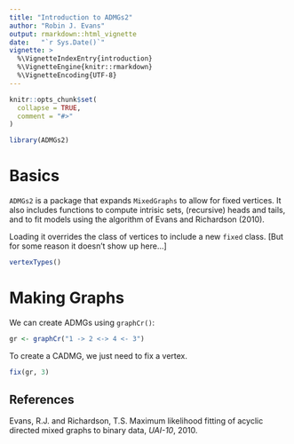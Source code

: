 ```yaml
---
title: "Introduction to ADMGs2"
author: "Robin J. Evans"
output: rmarkdown::html_vignette
date:   "`r Sys.Date()`"
vignette: >
  %\VignetteIndexEntry{introduction}
  %\VignetteEngine{knitr::rmarkdown}
  %\VignetteEncoding{UTF-8}
---
```


```r
knitr::opts_chunk$set(
  collapse = TRUE,
  comment = "#>"
)
```

```r
library(ADMGs2)
```

# Basics

`ADMGs2` is a package that expands `MixedGraphs` to allow for fixed vertices.  It also 
includes functions to compute intrisic sets, (recursive) heads and tails, and to fit 
models using the algorithm of Evans and Richardson (2010).  

Loading it overrides the class of vertices to include a new `fixed` class. [But for some 
reason it doesn't show up here...]
```r
vertexTypes()
```

# Making Graphs

We can create ADMGs using `graphCr()`:
```r
gr <- graphCr("1 -> 2 <-> 4 <- 3")
```
To create a CADMG, we just need to fix a vertex.
```r
fix(gr, 3)
```


## References

Evans, R.J. and Richardson, T.S.  Maximum likelihood fitting of acyclic directed mixed graphs to binary data, _UAI-10_, 2010.
